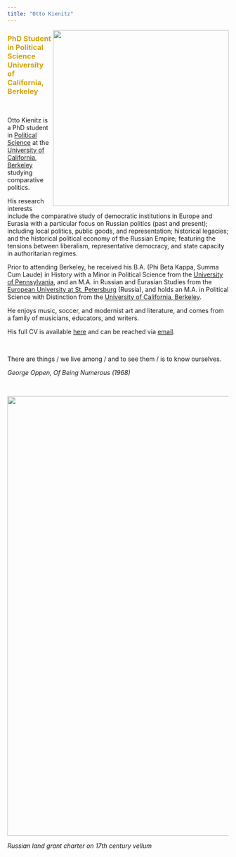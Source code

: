 ```yaml
---
title: "Otto Kienitz"
---
```


<img align="right" src="images/OttoSPBbuffer.jpg" width = "400">

<font color="#d2a107"><h3>
PhD Student in Political Science
<br>
University of California, Berkeley
</h3></font>

<br>

Otto Kienitz is a PhD student in [Political Science](http://polisci.berkeley.edu) at the [University of California, Berkeley](https://www.berkeley.edu) studying comparative politics.

His research interests include the comparative study of democratic institutions in Europe and Eurasia with a particular focus on Russian politics (past and present); including local politics, public goods, and representation; historical legacies; and the historical political economy of the Russian Empire; featuring the tensions between liberalism, representative democracy, and state capacity in authoritarian regimes.

Prior to attending Berkeley, he received his B.A. (Phi Beta Kappa, Summa Cum Laude) in History with a Minor in Political Science from the [University of Pennsylvania](https://www.upenn.edu), and an M.A. in Russian and Eurasian Studies from the [European University at St. Petersburg](https://eu.spb.ru/en/) (Russia), and holds an M.A. in Political Science with Distinction from the [University of California, Berkeley](https://www.berkeley.edu).

He enjoys music, soccer, and modernist art and literature, and comes from a family of musicians, educators, and writers.

His full CV is available [here](cv.html) and can be reached via [email](mailto:ojk@berkeley.edu).

<br>

There are things / we live among / and to see them / is to know ourselves.

*George Oppen, Of Being Numerous (1968)*

<br>

<img align="center" src="images/vellumbanner.jpg" width = "1000">

*Russian land grant charter on 17th century vellum*